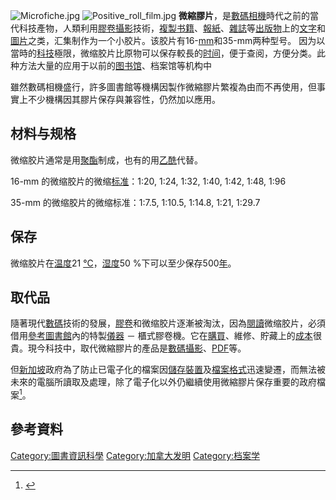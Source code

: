[[File:Microfiche.jpg|thumb]]
[[File:Positive_roll_film.jpg|thumb]]
'''微縮膠片'''，是[[數碼相機|數碼相機]]時代之前的當代科技產物，人類利用[[膠卷|膠卷]][[攝影|攝影]]技術，[[複製|複製]][[书籍|书籍]]、[[報紙|報紙]]、[[雜誌|雜誌]]等[[出版物|出版物]]上的[[文字|文字]]和[[圖片|圖片]]之类，汇集制作为一个小胶片。该胶片有16-[[公釐|mm]]和35-mm两种型号。
因为以當時的[[科技|科技]]極限，微缩胶片比原物可以保存較長的[[时间|时间]]，便于查阅，方便分类。此种方法大量的应用于以前的[[图书馆|图书馆]]、档案馆等机构中

雖然數碼相機盛行，許多圖書館等機構因製作微縮膠片繁複為由而不再使用，但事實上不少機構因其膠片保存與兼容性，仍然加以應用。

== 材料与规格 ==
微缩胶片通常是用[[聚酯|聚酯]]制成，也有的用[[乙酰|乙酰]]代替。

16-mm 的微缩胶片的微缩[[标准|标准]]：1:20, 1:24, 1:32, 1:40, 1:42, 1:48, 1:96

35-mm 的微缩胶片的微缩标准：1:7.5, 1:10.5, 1:14.8, 1:21, 1:29.7

== 保存 ==
微缩胶片在[[温度|温度]]21 [[°C|°C]]，[[湿度|湿度]]50 %下可以至少保存500[[年|年]]。

==取代品==
隨著現代[[數碼|數碼]]技術的發展，[[膠卷|膠卷]]和微缩胶片逐漸被淘汰，因為[[閱讀|閱讀]]微缩胶片，必須借用[[參考圖書館|參考圖書館]]內的特製[[儀器|儀器]] － 櫃式膠卷機。它在[[購買|購買]]、維修、貯藏上的[[成本|成本]]很貴。現今科技中，取代微縮膠片的產品是[[數碼攝影|數碼攝影]]、[[PDF|PDF]]等。

但[[新加坡|新加坡]]政府為了防止已電子化的檔案因[[儲存裝置|儲存裝置]]及[[檔案格式|檔案格式]]迅速變遷，而無法被未來的電腦所讀取及處理，除了電子化以外仍繼續使用微縮膠片保存重要的政府檔案<ref>{{cite web|url=http://wiki.archives.gov.tw/index.php?option=com_content&view=article&id=826&Itemid=108|title=第一節　新加坡電子公文檔案管理之情形|publisher=中華民國檔案管理局|date=2009-08-07|accessdate=2011-07-31|archive-date=2016-03-06|archive-url=https://web.archive.org/web/20160306035722/http://wiki.archives.gov.tw/index.php?id=826&itemid=108&option=com_content&view=article|dead-url=yes}}</ref>。

==參考資料==
{{reflist}}

{{Authority control}}
{{Library science-stub}}
[[Category:圖書資訊科學|Category:圖書資訊科學]]
[[Category:加拿大发明|Category:加拿大发明]]
[[Category:档案学|Category:档案学]]